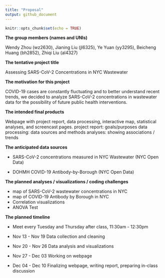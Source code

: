 ```yaml
---
title: "Proposal"
output: github_document
---
```


```r
knitr::opts_chunk$set(echo = TRUE)
```

**The group members (names and UNIs)**

Wendy Zhou (wz2630), Jianing Liu (jl6325), Ye Yuan (yy3295), Beicheng Huang (bh2852), Zhiqi Liu (al4327)

**The tentative project title**

Assessing SARS-CoV-2 Concentrations in NYC Wastewater

**The motivation for this project**

COVID-19 cases are constantly fluctuating and to better understand recent trends, we decided to analyze SARS-CoV-2 concentrations in wastewater data for the possibility of future public health interventions.

**The intended final products**

Webpage with project report, data processing, interactive map, statistical analyses, and screencast pages.
project report: goals/purposes
data processing: data sources and methods
analyses: showing associations / trends 

**The anticipated data sources**

* SARS-CoV-2 concentrations measured in NYC Wastewater (NYC Open Data)

* DOHMH COVID-19 Antibody-by-Borough (NYC Open Data)

**The planned analyses / visualizations / coding challenges**

* map of SARS-CoV-2 wastewater concentrations in NYC
* map of COVID-19 Antibody by Borough in NYC
* Correlation visualizations
* ANOVA Test

**The planned timeline**

* Meet every Tuesday and Thursday after class, 11:30am - 12:30pm

* Nov 13 - Nov 19 Data collection and cleaning

* Nov 20 - Nov 26 Data analysis and visualizations

* Nov 27 - Dec 03 Working on webpage

* Dec 04 - Dec 10 Finalizing webpage, writing report, preparing in-class discussion

